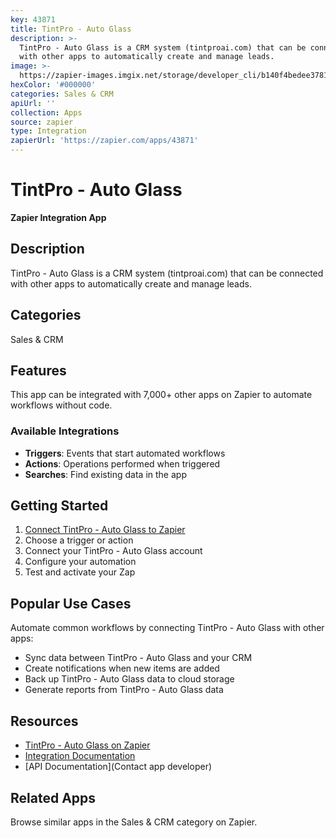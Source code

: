 ```yaml
---
key: 43871
title: TintPro - Auto Glass
description: >-
  TintPro - Auto Glass is a CRM system (tintproai.com) that can be connected
  with other apps to automatically create and manage leads.
image: >-
  https://zapier-images.imgix.net/storage/developer_cli/b140f4bedee37814daea977a449aa6d1_2.png?auto=format%2Ccompress&ixlib=python-3.0.0&q=50
hexColor: '#000000'
categories: Sales & CRM
apiUrl: ''
collection: Apps
source: zapier
type: Integration
zapierUrl: 'https://zapier.com/apps/43871'
---
```

# TintPro - Auto Glass

**Zapier Integration App**

## Description

TintPro - Auto Glass is a CRM system (tintproai.com) that can be connected with other apps to automatically create and manage leads.

## Categories

Sales & CRM

## Features

This app can be integrated with 7,000+ other apps on Zapier to automate workflows without code.

### Available Integrations

- **Triggers**: Events that start automated workflows
- **Actions**: Operations performed when triggered
- **Searches**: Find existing data in the app

## Getting Started

1. [Connect TintPro - Auto Glass to Zapier](https://zapier.com/apps/43871)
2. Choose a trigger or action
3. Connect your TintPro - Auto Glass account
4. Configure your automation
5. Test and activate your Zap

## Popular Use Cases

Automate common workflows by connecting TintPro - Auto Glass with other apps:

- Sync data between TintPro - Auto Glass and your CRM
- Create notifications when new items are added
- Back up TintPro - Auto Glass data to cloud storage
- Generate reports from TintPro - Auto Glass data

## Resources

- [TintPro - Auto Glass on Zapier](https://zapier.com/apps/43871)
- [Integration Documentation](https://zapier.com/apps/43871/integrations)
- [API Documentation](Contact app developer)

## Related Apps

Browse similar apps in the Sales & CRM category on Zapier.
